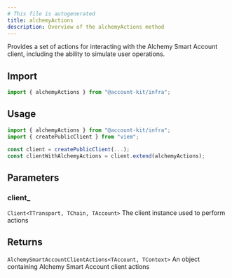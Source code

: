 ```yaml
---
# This file is autogenerated
title: alchemyActions
description: Overview of the alchemyActions method
---
```


Provides a set of actions for interacting with the Alchemy Smart Account client, including the ability to simulate user operations.

## Import

```ts
import { alchemyActions } from "@account-kit/infra";
```

## Usage

```ts
import { alchemyActions } from "@account-kit/infra";
import { createPublicClient } from "viem";

const client = createPublicClient(...);
const clientWithAlchemyActions = client.extend(alchemyActions);
```

## Parameters

### client\_

`Client<TTransport, TChain, TAccount>`
The client instance used to perform actions

## Returns

`AlchemySmartAccountClientActions<TAccount, TContext>`
An object containing Alchemy Smart Account client actions
